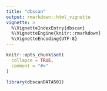 ```yaml
---
title: "dbscan"
output: rmarkdown::html_vignette
vignette: >
  %\VignetteIndexEntry{dbscan}
  %\VignetteEngine{knitr::rmarkdown}
  %\VignetteEncoding{UTF-8}
---
```


```r
knitr::opts_chunk$set(
  collapse = TRUE,
  comment = "#>"
)
```

```r
library(dbscanDATA501)
```
